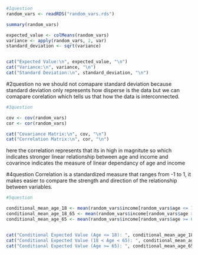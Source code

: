 ```r
#1question
random_vars <- readRDS("random_vars.rds")

summary(random_vars)

expected_value <- colMeans(random_vars)
variance <- apply(random_vars, 2, var)
standard_deviation <- sqrt(variance)


cat("Expected Value:\n", expected_value, "\n")
cat("Variance:\n", variance, "\n")
cat("Standard Deviation:\n", standard_deviation, "\n")

```

#2question
no we should not comapare standard deviation because standard deviation only represents how disperse is the data but we can comapare corelation which tells us that how the data is interconnected.


```r
#3question

cov <- cov(random_vars)
cor <- cor(random_vars)

cat("Covariance Matrix:\n", cov, "\n")
cat("Correlation Matrix:\n", cor, "\n")

```


here the correlation represents that its in high in magnitute so which indicates stronger linear relationship between age and income and covarince indicates the measure of linear dependancy of age and income

#4question
Correlation is a standardized measure that ranges from -1 to 1, it makes easier to compare the strength  and direction of the relationship between variables.

```r
#5question

conditional_mean_age_18 <- mean(random_vars$income[random_vars$age <= 18])
conditional_mean_age_18_65 <- mean(random_vars$income[random_vars$age > 18 & random_vars$age < 65])
conditional_mean_age_65 <- mean(random_vars$income[random_vars$age >= 65])


cat("Conditional Expected Value (Age <= 18): ", conditional_mean_age_18, "\n")
cat("Conditional Expected Value (18 < Age < 65): ", conditional_mean_age_18_65, "\n")
cat("Conditional Expected Value (Age >= 65): ", conditional_mean_age_65, "\n")

```